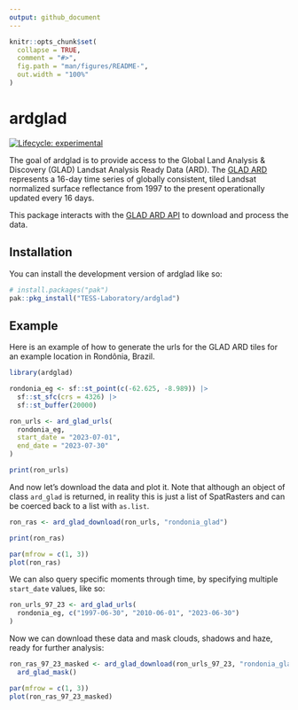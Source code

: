 ```yaml
---
output: github_document
---
```


<!-- README.md is generated from README.Rmd. Please edit that file -->

```r
knitr::opts_chunk$set(
  collapse = TRUE,
  comment = "#>",
  fig.path = "man/figures/README-",
  out.width = "100%"
)
```

# ardglad

<!-- badges: start -->
[![Lifecycle: experimental](https://img.shields.io/badge/lifecycle-experimental-orange.svg)](https://lifecycle.r-lib.org/articles/stages.html#experimental)
<!-- badges: end -->

The goal of ardglad is to provide access to the Global Land Analysis & Discovery
(GLAD) Landsat Analysis Ready Data (ARD). The 
[GLAD ARD](https://www.glad.umd.edu/ard/home#format) represents a 16-day time 
series of globally consistent, tiled Landsat normalized surface reflectance 
from 1997 to the present operationally updated every 16 days.

This package interacts with the [GLAD ARD API](https://www.glad.umd.edu/ard/home#download)
to download and process the data. 

## Installation

You can install the development version of ardglad like so:


``` r
# install.packages("pak")
pak::pkg_install("TESS-Laboratory/ardglad")
```

## Example

Here is an example of how to generate the urls for the GLAD ARD tiles for an 
example location in Rondônia, Brazil.

```r
library(ardglad)

rondonia_eg <- sf::st_point(c(-62.625, -8.989)) |>
  sf::st_sfc(crs = 4326) |>
  sf::st_buffer(20000)

ron_urls <- ard_glad_urls(
  rondonia_eg,
  start_date = "2023-07-01",
  end_date = "2023-07-30"
)

print(ron_urls)
```

And now let's download the data and plot it. Note that although an object of 
class `ard_glad` is returned, in reality this is just a list of SpatRasters and
can be coerced back to a list with `as.list`.
```r
ron_ras <- ard_glad_download(ron_urls, "rondonia_glad")

print(ron_ras)

par(mfrow = c(1, 3))
plot(ron_ras)
```

We can also query specific moments through time, by specifying multiple 
`start_date` values, like so: 

```r
ron_urls_97_23 <- ard_glad_urls(
  rondonia_eg, c("1997-06-30", "2010-06-01", "2023-06-30")
)
```
Now we can download these data and mask clouds, shadows and haze, ready for 
further analysis:

```r
ron_ras_97_23_masked <- ard_glad_download(ron_urls_97_23, "rondonia_glad") |>
  ard_glad_mask()

par(mfrow = c(1, 3))
plot(ron_ras_97_23_masked)
```